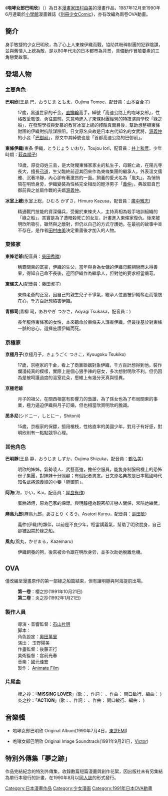 {{Infobox animanga/Headerofja
|標題= 咆哮女郎巴明欣
|圖像= 
|尺寸= 
|說明= 
|日文名稱= 巴がゆく!
|假名= ともえ が ゆく
|羅馬字= Tomoe ga Yuku!
|類型= [[少女漫畫|少女漫畫]]
}}
{{Infobox animanga/Manga
|標題= 咆哮女郎巴明欣
|作者= [[田村由美|田村由美]]
|作畫= 
|出版社= {{flagicon|Japan}} [[小學館|小學館]]<br />{{flagicon|Taiwan}} [[大然|大然]]
|其他出版社= 
|連載雜誌= [[别册少女Comic|别册少女Comic]]
|標籤= 
|發售日= 
|開始= 1987年12月
|結束= 1990年6月
|冊數= 共8冊
|話數= 
|其他= 
}}
{{Infobox animanga/OVA
|標題= 咆哮女郎巴明欣
|原作= [[田村由美|田村由美]]
|導演= [[石山貴明|石山片明]]
|企畫= 
|系列構成= 
|腳本={{tsl|ja|渡辺麻実|渡邊麻實}}
|人物設定= [[奧田萬里|奧田萬里]]
|動畫製作= 
|製作= [[安利美特|Animate Film]]
|話數= 全2卷(1.櫻之抄 2.炎之抄)
|其他= 
}}
{{Infobox animanga/Footerofja}}
《'''咆哮女郎巴明欣'''》（{{lang-ja|巴がゆく!}}）為日本[[漫畫家|漫畫家]][[田村由美|田村由美]]的漫畫作品，1987年12月至1990年6月連載於[[小學館|小學館]]漫畫雜誌《[[別冊少女Comic|別冊少女Comic]]》，亦有改編為兩卷OVA動畫。

== 簡介 ==
身手敏捷的少女巴明欣，為了心上人東條伊織而戰，協助其粉碎財團的犯罪陰謀，並與舊情人上總為敵，是以80年代末的日本都市為背景，具備動作冒險要素的三角戀愛故事。

== 登場人物 ==
===主要角色===
'''巴明欣'''(王島 巴，おうじま ともえ，Oujima Tomoe，配音員：[[山本百合子|山本百合子]])
:17歲，黑道世家的千金，[[滑輪溜冰|直排輪]]高手，綽號「高速公路上的咆哮女郎」，性格敢愛敢恨、勇往直前。失意時進入了東條財團經營的特技演員學校「綠之船」，在發現學校與愛慕的教官冰室上總的殘酷真面目後，幫助想整頓東條財團的伊織對抗陰謀險阻。日文原名典故是日本古代知名的女武將，[[源義仲|源義仲]]的小妾「[[巴御前|巴御前]]」，原文中其綽號也是「首都高速公路的巴御前」。

'''東條伊織'''(東条 伊織，とうじょう いおり，Toujou Iori，配音員：[[井上和彥|井上和彥]]，少年時期：[[萩森侚子|萩森順子]])
:19歲，原從母姓三島，是大財閥東條家家主的私生子，母親亡故，在陽光寺長大，擅長[[日本弓道|弓道]]，生父臨終前迎其回來作為東條集團的繼承人。外表溫文儒雅、沉著冷靜，內心卻有著激昂的一面。飼養的愛犬名為「風丸」。為悄悄陪在明欣身旁，伊織變裝為性格完全相反的輕浮男子「[[源義仲|義仲]]」，典故取自巴御前與之並肩作戰的夫婿[[源義仲|源義仲]]。

'''冰室上總'''(氷室上総，ひむろ かずさ，Himuro Kazusa，配音員：[[廣中雅志|廣中雅志]])
:精通戰鬥技能的資深傭兵，受僱於東條夫人，主持真相為殺手培訓組織的「綠之船」。其實是為了遭暗殺死亡的女友，計畫進入東條家復仇。後來被明欣所吸引，雖然與之敵對，但仍以自己的方式守護她。在最初的故事中並不存在，是作者[[田村由美|田村由美]]決定重畫後才加入的人物。

===東條家===
'''東條老爺'''(配音員：[[柴田秀勝|柴田秀勝]])
:稱霸關東的富豪，伊織的生父，當年與身為女傭的伊織母親相戀而未得善果，得知自己命不長後，迎回伊織作為繼承人，但對他的要求相當嚴苛。

'''東條夫人'''(配音員：[[藤田淑子|藤田淑子]])
:東條老爺的正室，因自己的親生兒子不爭氣，繼承人位置被伊織奪走而懷恨在心，千方百計想陷害伊織。

'''青柳司'''(青柳 司，あおやぎ つかさ，Aoyagi Tsukasa，配音員：{{tsl|ja|片石千春|片石千春}})
:長年服侍東條家的女性，本來聽命於東條夫人謀害伊織，但最後基於對東條一脈的忠心，選擇庇護伊織而死。

===京極家===
'''京極月子'''(京極月子，きょうごく つきこ，Kyougoku Tsukiko)
:17歲，京極家的千金，看上了商業聯姻對象伊織，千方百計想得到他。裝作爛漫純真的模樣，實際上是個心狠手辣的惡女，多次想對明欣不利。但仍因為是被呵護過度的溫室花朵，思維上有幾分天真與怪異。

'''京極老爺'''
:月子的祖父，在關西相當有影響力的梟雄，為了孫女也為了布局關東的事業，極力逼迫伊織與月子訂婚，但也相當欣賞明欣的膽識。

'''悉多尼'''(シドニー，しとにー，Shitonii)
:15歲，京極家的保鏢，擅用槍枝，性格直率的美國少年，對月子有好感，對明欣則有一點點競爭心理。

===其他角色===
'''巴明靜'''(王島 静，おうじま しずか，Oujima Shizuka，配音員：[[鶴弘美|鶴弘美]])
:明欣的姊姊，氣勢凌人、武藝高強，擔任空服員，能隻身制服飛機上的恐怖份子集團，對妹妹十分照顧；有個記者男友。日文原名典故是日本戰國時代知名武將[[源義經|源義經]]的小妾「[[靜御前|靜御前]]」。

'''阿海'''(海，かい，Kai，配音員：[[屋良有作|屋良有作]])
:蛋糕師傅，原為巴家的保鏢。與明靜極為親密卻非戀人關係，常陪她練武。

'''麻鳥九郎'''(麻鳥九郎，あさとり くろう，Asatori Kurou，配音員：[[島田敏|島田敏]]）
:義仲(伊織)的夥伴，以前是不良少年，相當講義氣，幫助了明欣脫身，自己卻被囚禁於綠之船。

'''風丸'''(風丸，かぜまる，Kazemaru)
:伊織飼養的狗，後來被命令跟在明欣身旁，並多次助她脫離危機。

== OVA ==
僅改編至漫畫原作的第一部綠之船篇結束，但有讓明靜與阿海提前出場。
:'''第一卷'''：櫻之抄(1991年10月21日)
:'''第二卷'''：炎之抄(1992年1月21日)
===製作人員===
:導演・音響監督：[[石山貴明|石山片明]]
: 脚本： {{tsl|ja|渡辺麻実|渡邊麻實}}
: 角色設定：[[奧田萬里|奧田萬里]]
: 演出： 玉野陽美
: 作畫監督：後藤正行
: 美術監督：宮前光春
: 音楽：國元佳宏
: 製作： [[安利美特|Animate Film]]
===片尾曲===
: 櫻之抄：「'''MISSING LOVER'''」(歌：{{tsl|ja|山本実枝|山本實枝}}、作詞： {{tsl|ja|森雪之丞|森雪之承}}、作曲： 関口敏行、編曲： {{tsl|ja|矢野立美|矢野立美}})
: 炎之抄：「'''ACTION'''」(歌：{{tsl|ja|山本実枝|山本實枝}}、作詞： {{tsl|ja|森雪之丞|森雪之承}}、作曲： 関口敏行、編曲： {{tsl|ja|矢野立美|矢野立美}})

==音樂輯==
*咆哮女郎巴明欣 Original Album(1990年7月4日，[[EMI音樂日本|東芝EMI]])

*咆哮女郎巴明欣 Original Image Soundtrack(1991年9月21日，[[JVC|Victor]])

==特別外傳集「夢之跡」==
作品完結紀念的特別外傳集，收錄數篇短篇漫畫與創作花絮，因出版社未有另集結為單行本發行的計畫，在1990年8月以[[同人誌|同人誌]]的形式發行。

{{DEFAULTSORT:Tomoe ga Yuku!}}
[[Category:日本漫畫作品|Category:日本漫畫作品]]
[[Category:少女漫画|Category:少女漫画]]
[[Category:1991年日本OVA動畫|Category:1991年日本OVA動畫]]